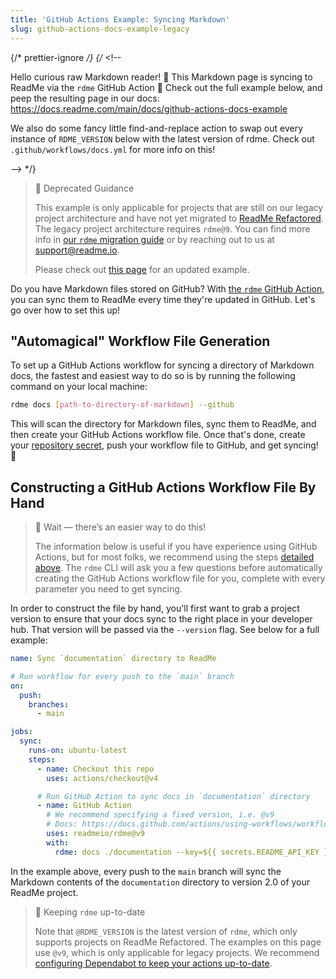 ```yaml
---
title: 'GitHub Actions Example: Syncing Markdown'
slug: github-actions-docs-example-legacy
---
```


{/* prettier-ignore */}
{/* <!--

Hello curious raw Markdown reader! 👋
This Markdown page is syncing to ReadMe via the `rdme` GitHub Action 🦉
Check out the full example below,
and peep the resulting page in our docs: https://docs.readme.com/main/docs/github-actions-docs-example

We also do some fancy little find-and-replace action to swap out every instance
of `RDME_VERSION` below with the latest version of rdme.
Check out `.github/workflows/docs.yml` for more info on this!

--> \*/}

> 🚧 Deprecated Guidance
>
> This example is only applicable for projects that are still on our legacy project architecture and have not yet migrated to [ReadMe Refactored](https://docs.readme.com/main/docs/migration). The legacy project architecture requires `rdme@9`. You can find more info in [our `rdme` migration guide](https://github.com/readmeio/rdme/blob/v10/documentation/migration-guide.md) or by reaching out to us at [support@readme.io](mailto:support@readme.io).
>
> Please check out [this page](https://docs.readme.com/main/docs/github-actions-docs-example) for an updated example.

Do you have Markdown files stored on GitHub? With [the `rdme` GitHub Action](https://docs.readme.com/main/docs/rdme), you can sync them to ReadMe every time they're updated in GitHub. Let's go over how to set this up!

## "Automagical" Workflow File Generation

To set up a GitHub Actions workflow for syncing a directory of Markdown docs, the fastest and easiest way to do so is by running the following command on your local machine:

```sh
rdme docs [path-to-directory-of-markdown] --github
```

This will scan the directory for Markdown files, sync them to ReadMe, and then create your GitHub Actions workflow file. Once that's done, create your [repository secret](https://docs.github.com/actions/security-guides/encrypted-secrets#creating-encrypted-secrets-for-a-repository), push your workflow file to GitHub, and get syncing! 🎊

## Constructing a GitHub Actions Workflow File By Hand

> 🚧 Wait — there’s an easier way to do this!
>
> The information below is useful if you have experience using GitHub Actions, but for most folks, we recommend using the steps [detailed above](#automagical-workflow-file-generation). The `rdme` CLI will ask you a few questions before automatically creating the GitHub Actions workflow file for you, complete with every parameter you need to get syncing.

In order to construct the file by hand, you'll first want to grab a project version to ensure that your docs sync to the right place in your developer hub. That version will be passed via the `--version` flag. See below for a full example:

```yml
name: Sync `documentation` directory to ReadMe

# Run workflow for every push to the `main` branch
on:
  push:
    branches:
      - main

jobs:
  sync:
    runs-on: ubuntu-latest
    steps:
      - name: Checkout this repo
        uses: actions/checkout@v4

      # Run GitHub Action to sync docs in `documentation` directory
      - name: GitHub Action
        # We recommend specifying a fixed version, i.e. @v9
        # Docs: https://docs.github.com/actions/using-workflows/workflow-syntax-for-github-actions#example-using-versioned-actions
        uses: readmeio/rdme@v9
        with:
          rdme: docs ./documentation --key=${{ secrets.README_API_KEY }} --version=2.0
```

In the example above, every push to the `main` branch will sync the Markdown contents of the `documentation` directory to version 2.0 of your ReadMe project.

> 📘 Keeping `rdme` up-to-date
>
> Note that `@RDME_VERSION` is the latest version of `rdme`, which only supports projects on ReadMe Refactored. The examples on this page use `@v9`, which is only applicable for legacy projects. We recommend [configuring Dependabot to keep your actions up-to-date](https://docs.github.com/code-security/dependabot/working-with-dependabot/keeping-your-actions-up-to-date-with-dependabot).
